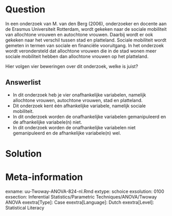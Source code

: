 Question
========
  
In een onderzoek van M. van den Berg (2006), onderzoeker en docente aan de Erasmus Universiteit Rotterdam, wordt gekeken naar de sociale mobiliteit van allochtone vrouwen en autochtone vrouwen. Daarbij wordt er ook gekeken naar het verschil tussen stad en platteland. Sociale mobiliteit wordt gemeten in termen van sociale en financiële vooruitgang. In het onderzoek wordt verondersteld dat allochtone vrouwen die in de stad wonen meer sociale mobiliteit hebben dan allochtone vrouwen op het platteland.

Hier volgen vier beweringen over dit onderzoek, welke is juist?

  
Answerlist
----------
* In dit onderzoek heb je vier onafhankelijke variabelen, namelijk allochtone vrouwen, autochtone vrouwen, stad en platteland. 
* Dit onderzoek kent één afhankelijke variabele, namelijk sociale mobiliteit.
* In dit onderzoek worden de onafhankelijke variabelen gemanipuleerd en de afhankelijke variabele(n) niet.
* In dit onderzoek worden de onafhankelijke variabelen niet gemanipuleerd en de afhankelijke variabele(n) wel.


Solution
========



Meta-information
================
exname: uu-Twoway-ANOVA-824-nl.Rmd
extype: schoice
exsolution: 0100
exsection: Inferential Statistics/Parametric Techniques/ANOVA/Twoway ANOVA
exextra[Type]: Case
exextra[Language]: Dutch
exextra[Level]: Statistical Literacy
